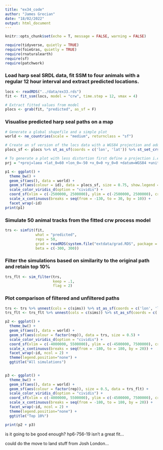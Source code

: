```yaml
---
title: "ex34_code"
author: "James Grecian"
date: "18/02/2022"
output: html_document
---
```


```r
knitr::opts_chunk$set(echo = T, message = FALSE, warning = FALSE)
```

```r
require(tidyverse, quietly = TRUE)
require(foieGras, quietly = TRUE)
require(rnaturalearth)
require(sf)
require(patchwork)
```

### Load harp seal SRDL data, fit SSM to four animals with a regular 12 hour interval and extract predicted locations.

```r

locs <- readRDS("../data/ex33.rds")
fit <- fit_ssm(locs, model = "crw", time.step = 12, vmax = 4)

# Extract fitted values from model
plocs <- grab(fit, "predicted", as_sf = F)

```

### Visualise predicted harp seal paths on a map

```r
# Generate a global shapefile and a simple plot
world <- ne_countries(scale = "medium", returnclass = "sf")

# Create an sf version of the locs data with a WGS84 projection and add to the plot
plocs_sf <- plocs %>% st_as_sf(coords = c('lon', 'lat')) %>% st_set_crs(4326)

# To generate a plot with less distortion first define a projection i.e. Lambert Azimuthal Equal Area
prj = "+proj=laea +lat_0=60 +lon_0=-50 +x_0=0 +y_0=0 +datum=WGS84 +units=m +no_defs +ellps=WGS84 +towgs84=0,0,0"

p1 <- ggplot() +
  theme_bw() +
  geom_sf(aes(), data = world) +
  geom_sf(aes(colour = id), data = plocs_sf, size = 0.75, show.legend = "point") +
  scale_color_viridis_d(option = "cividis") +
  coord_sf(xlim = c(-2500000, 2500000), ylim = c(-2500000, 2500000), crs = prj, expand = T) +
  scale_x_continuous(breaks = seq(from = -130, to = 30, by = 10)) +
  facet_wrap(~id)
print(p1)

```

### Simulate 50 animal tracks from the fitted crw process model

```r
trs <- simfit(fit,
              what = "predicted",
              reps = 50,
              grad = readRDS(system.file("extdata/grad.RDS", package = "foieGras")),
              beta = c(-300, 300))
```

### Filter the simulations based on similarity to the original path and retain top 10%

```r
trs_flt <- sim_filter(trs,
                      keep = .1,
                      flag = 2)
```

### Plot comparison of filtered and unfiltered paths

```r

trs <- trs %>% unnest(cols = c(sims)) %>% st_as_sf(coords = c('lon', 'lat')) %>% st_set_crs(4326)
trs_flt <- trs_flt %>% unnest(cols = c(sims)) %>% st_as_sf(coords = c('lon', 'lat')) %>% st_set_crs(4326)

p2 <- ggplot() +
  theme_bw() +
  geom_sf(aes(), data = world) +
  geom_sf(aes(colour = factor(rep)), data = trs, size = 0.5) +
  scale_color_viridis_d(option = "cividis") +
  coord_sf(xlim = c(-4000000, 5500000), ylim = c(-4500000, 7500000), crs = prj, expand = T) +
  scale_x_continuous(breaks = seq(from = -180, to = 180, by = 20)) +
  facet_wrap(~id, ncol = 2) +
  theme(legend.position="none") +
  ggtitle("All simulations")

    
p3 <- ggplot() +
  theme_bw() +
  geom_sf(aes(), data = world) +
  geom_sf(aes(colour = factor(rep)), size = 0.5, data = trs_flt) +
  scale_color_viridis_d(option = "cividis") +
  coord_sf(xlim = c(-4000000, 5500000), ylim = c(-4500000, 7500000), crs = prj, expand = T) +
  scale_x_continuous(breaks = seq(from = -180, to = 180, by = 20)) +
  facet_wrap(~id, ncol = 2) +
  theme(legend.position="none") +
  ggtitle("Top 10%")

print(p2 + p3)

```

is it going to be good enough? hp6-756-19 isn't a great fit...

could do the move to land stuff from Josh London...

